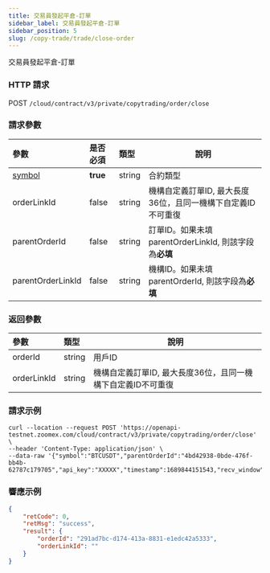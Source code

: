 ```yaml
---
title: 交易員發起平倉-訂單
sidebar_label: 交易員發起平倉-訂單
sidebar_position: 5
slug: /copy-trade/trade/close-order
---
```


交易員發起平倉-訂單

### HTTP 請求

POST `/cloud/contract/v3/private/copytrading/order/close`

### 請求參數

| 參數 | 是否必須 | 類型 | 說明|
|:----- |:-------|:-----|------ |
|[symbol](../enum#symbol) |**true** |string |合約類型 |
|orderLinkId |false |string |機構自定義訂單ID, 最大長度36位，且同一機構下自定義ID不可重復  |
|parentOrderId |false |string |訂單ID。如果未填parentOrderLinkId, 則該字段為**必填** |
|parentOrderLinkId |false |string |機構ID。如果未填parentOrderId, 則該字段為**必填**|

### 返回參數

| 參數 | 類型 | 說明|
|:----- |:-----|----- |
|orderId |string |用戶ID |
|orderLinkId |string |機構自定義訂單ID, 最大長度36位，且同一機構下自定義ID不可重復 |

### 請求示例

``` shell
curl --location --request POST 'https://openapi-testnet.zoomex.com/cloud/contract/v3/private/copytrading/order/close' \
--header 'Content-Type: application/json' \
--data-raw '{"symbol":"BTCUSDT","parentOrderId":"4bd42938-0bde-476f-bb4b-62787c179705","api_key":"XXXXX","timestamp":1689844151543,"recv_window":5000,"sign":"XXXXX"}'
```

### 響應示例

``` json
{
    "retCode": 0,
    "retMsg": "success",
    "result": {
        "orderId": "291ad7bc-d174-413a-8831-e1edc42a5333",
        "orderLinkId": ""
    }
}
```